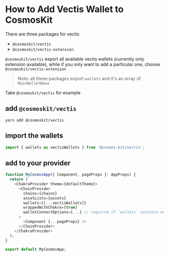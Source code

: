 # How to Add Vectis Wallet to CosmosKit

There are three packages for vectis

- `@cosmoskit/vectis`
- `@cosmoskit/vectis-extension`

`@cosmoskit/vectis` export all available vectis wallets (currently only extension available), while if you only want to add a particular one, choose `@cosmoskit/vectis-extension`

> Note: all these packages export `wallets` and it's an array of `MainWalletBase`

Take `@cosmoskit/vectis` for example

## add `@cosmoskit/vectis`

```
yarn add @cosmoskit/vectis
```

## import the wallets

```js
import { wallets as vectisWallets } from '@cosmos-kit/vectis';
```

## add to your provider

```js
function MyCosmosApp({ Component, pageProps }: AppProps) {
  return (
    <ChakraProvider theme={defaultTheme}>
      <ChainProvider
        chains={chains}
        assetLists={assets}
        wallets={[...vectisWallets]}
        wrappedWithChakra={true}
        walletConnectOptions={...} // required if `wallets` contains mobile wallets
      >
        <Component {...pageProps} />
      </ChainProvider>
    </ChakraProvider>
  );
}

export default MyCosmosApp;
```

